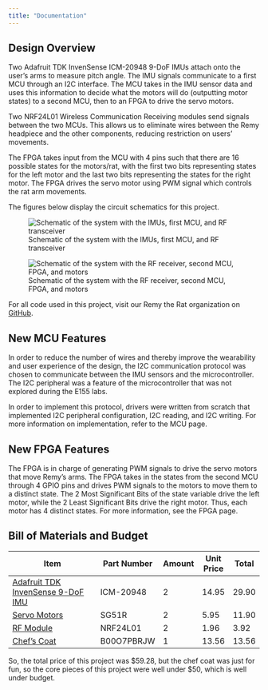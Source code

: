 ```yaml
---
title: "Documentation"
---
```

## Design Overview

Two Adafruit TDK InvenSense ICM-20948 9-DoF IMUs attach onto the user’s arms to measure pitch angle. The IMU signals communicate to a first MCU through an I2C interface. The MCU takes in the IMU sensor data and uses this information to decide what the motors will do (outputting motor states) to a second MCU, then to an FPGA to drive the servo motors. 

Two NRF24L01 Wireless Communication Receiving modules send signals between the two MCUs. This allows us to eliminate wires between the Remy headpiece and the other components, reducing restriction on users’ movements. 

The FPGA takes input from the MCU with 4 pins such that there are 16 possible states for the motors/rat, with the first two bits representing states for the left motor and the last two bits representing the states for the right motor. The FPGA drives the servo motor using PWM signal which controls the rat arm movements.

The figures below display the circuit schematics for this project. 


![Schematic of the system with the IMUs, first MCU, and RF transceiver](imu1schem.jpg)

![Schematic of the system with the RF receiver, second MCU, FPGA, and motors](fpgaschem.jpg)


For all code used in this project, visit our Remy the Rat organization on [GitHub](https://github.com/e155-remy-the-rat).

## New MCU Features
In order to reduce the number of wires and thereby improve the wearability and user experience of the design, the I2C communication protocol was chosen to communicate between the IMU sensors and the microcontroller. The I2C peripheral was a feature of the microcontroller that was not explored during the E155 labs. 

In order to implement this protocol, drivers were written from scratch that implemented I2C peripheral configuration, I2C reading, and I2C writing. For more information on implementation, refer to the MCU page.

## New FPGA Features 
The FPGA is in charge of generating PWM signals to drive the servo motors that move Remy’s arms. The FPGA takes in the states from the second MCU through 4 GPIO pins and drives PWM signals to the motors to move them to a distinct state. The 2 Most Significant Bits of the state variable drive the left motor, while the 2 Least Significant Bits drive the right motor. Thus, each motor has 4 distinct states. For more information, see the FPGA page. 

## Bill of Materials and Budget

| Item                                                                                                            | Part Number | Amount | Unit Price | Total  |
|-------------------------------------------------------------------------------------------------------------------------|-------------|--------|------------|--------|
| [Adafruit TDK InvenSense 9-DoF IMU](https://www.adafruit.com/product/4554)                                                | ICM-20948   | 2      | 14.95      | 29.90  |
| [Servo Motors](https://www.adafruit.com/product/2201?gad_source=1&gclid=Cj0KCQjw05i4BhDiARIsAB_2wfC17199SVDxq3_MIeB0UkOc8lscu5J9l9oaFmnuSxfnjpYNY158c8UaAplYEALw_wcB) | SG51R       | 2      | 5.95       | 11.90  |
| [RF Module](https://www.elecbee.com/en-14178-nrf24l01-chip-power-enhanced-version-si24r1-24g-wireless-communication-receiving-module) | NRF24L01    | 2      | 1.96      | 3.92  |
| [Chef's Coat](https://www.amazon.com/dp/B00O7PBRJW)                                                                      | B00O7PBRJW  | 1      | 13.56      | 13.56  |


So, the total price of this project was $59.28, but the chef coat was just for fun, so the core pieces of this project were well under $50, which is well under budget. 